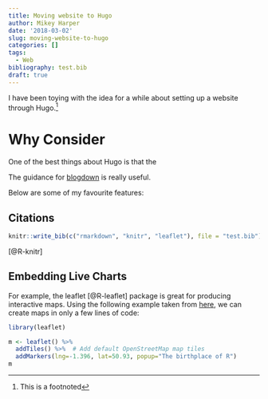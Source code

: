 ```yaml
---
title: Moving website to Hugo
author: Mikey Harper
date: '2018-03-02'
slug: moving-website-to-hugo
categories: []
tags:
  - Web
bibliography: test.bib
draft: true
---
```


I have been toying with the idea for a while about setting up a website through Hugo.^[This is a  footnoted]

# Why Consider


One of the best things about Hugo is that the

The guidance for [blogdown](https://bookdown.org/yihui/blogdown/) is really useful.

Below are some of my favourite features:

## Citations



```r
knitr::write_bib(c("rmarkdown", "knitr", "leaflet"), file = "test.bib")
```

[@R-knitr]

## Embedding Live Charts

For example, the leaflet [@R-leaflet] package is great for producing interactive maps. Using the following example taken from [here](https://rstudio.github.io/leaflet/), we can create maps in only a few lines of code:

```r
library(leaflet)

m <- leaflet() %>%
  addTiles() %>%  # Add default OpenStreetMap map tiles
  addMarkers(lng=-1.396, lat=50.93, popup="The birthplace of R")
m
```

